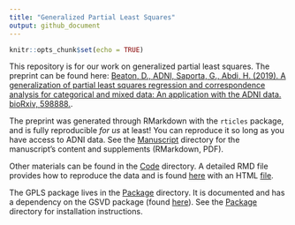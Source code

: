 ```yaml
---
title: "Generalized Partial Least Squares"
output: github_document
---
```


```r
knitr::opts_chunk$set(echo = TRUE)
```


This repository is for our work on generalized partial least squares. The preprint can be found here: [Beaton, D., ADNI, Saporta, G., Abdi, H. (2019). A generalization of partial least squares regression and correspondence analysis for categorical and mixed data: An application with the ADNI data. bioRxiv, 598888.](https://www.biorxiv.org/content/10.1101/598888v2).

The preprint was generated through RMarkdown with the `rticles` package, and is fully reproducible *for us* at least! You can reproduce it so long as you have access to ADNI data. See the [Manuscript](/Manuscript/) directory for the manuscript's content and supplements (RMarkdown, PDF).

Other materials can be found in the [Code](/Code/) directory. A detailed RMD file provides how to reproduce the data and is found [here](/Code/prep_data_code_notes.Rmd) with an HTML [file](/Code/prep_data_code_notes.html).


The GPLS package lives in the [Package](/Package/) directory. It is documented and has a dependency on the GSVD package (found [here](https://github.com/derekbeaton/GSVD)). See the [Package](/Package/) directory for installation instructions.
